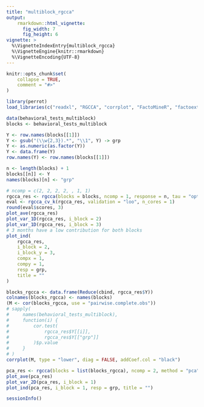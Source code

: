 ```yaml
---
title: "multiblock_rgcca"
output:
    rmarkdown::html_vignette:
      fig_width: 7
      fig_height: 6
vignette: >
  %\VignetteIndexEntry{multiblock_rgcca}
  %\VignetteEngine{knitr::rmarkdown}
  %\VignetteEncoding{UTF-8}
---
```


```r
knitr::opts_chunk$set(
    collapse = TRUE,
    comment = "#>"
)
```

```r
library(perrot)
load_libraries(c("readxl", "RGCCA", "corrplot", "FactoMineR", "factoextra"))
```

```r
data(behavioral_tests_multiblock)
blocks <- behavioral_tests_multiblock

Y <- row.names(blocks[[1]])
Y <- gsub("(\\w{2,3}).*", "\\1", Y) -> grp
Y <- as.numeric(as.factor(Y))
Y <- data.frame(Y)
row.names(Y) <- row.names(blocks[[1]])

n <- length(blocks) + 1
blocks[[n]] <- Y
names(blocks)[n] <- "grp"
```

```r
# ncomp = c(2, 2, 2, 2, , 1, 1)
rgcca_res <- rgcca(blocks = blocks, ncomp = 1, response = n, tau = "optimal")
eval <- rgcca_cv_k(rgcca_res, validation = "loo", n_cores = 1)
round(eval$scores, 3)
plot_ave(rgcca_res)
plot_var_1D(rgcca_res, i_block = 2)
plot_var_1D(rgcca_res, i_block = 3)
# 3 months have a low contribution for both blocks
plot_ind(
    rgcca_res,
    i_block = 2,
    i_block_y = 3,
    compx = 1,
    compy = 1,
    resp = grp,
    title = ""
)
```

```r
blocks_rgcca <- data.frame(Reduce(cbind, rgcca_res$Y))
colnames(blocks_rgcca) <- names(blocks)
(M <- cor(blocks_rgcca, use = "pairwise.complete.obs"))
# sapply(
#     names(behavioral_tests_multiblock),
#     function(i) {
#         cor.test(
#             rgcca_res$Y[[i]],
#             rgcca_res$Y[["grp"]]
#         )$p.value
#     }
# )
corrplot(M, type = "lower", diag = FALSE, addCoef.col = "black")
```

```r
pca_res <- rgcca(blocks = list(blocks_rgcca), ncomp = 2, method = "pca")
plot_ave(pca_res)
plot_var_2D(pca_res, i_block = 1)
plot_ind(pca_res, i_block = 1, resp = grp, title = "")
```

```r
sessionInfo()
```
